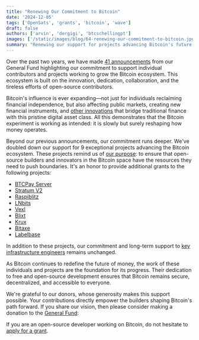 ```yaml
---
title: "Renewing Our Commitment to Bitcoin"
date: '2024-12-05'
tags: ['OpenSats', 'grants', 'bitcoin', 'wave']
draft: false
authors: ['arvin', 'dergigi', 'btcschellingpt']
images: ['/static/images/blog/64-renewing-our-commitment-to-bitcoin.jpg']
summary: "Renewing our support for projects advancing Bitcoin's future."
---
```


Over the past two years, we have made [41 announcements](/tags/bitcoin) from our
General Fund highlighting our commitment to support individual contributors
and projects working to grow the Bitcoin ecosystem. This ecosystem is built on
the innovation, dedication, collaboration, and the tireless efforts of
open-source contributors.

Bitcoin's influence is ever expanding—not just for individuals reclaiming
financial independence, but also affecting public markets, creating new
financial instruments, and [other
innovations](https://www.accesswire.com/946068/newmarket-launches-battery-finance-a-pioneering-asset-management-and-specialty-finance-platform-built-on-bitcoin-completes-inaugural-credit-investment)
that bridge traditional finance with this pristine digital asset class. All this
demonstrates that the Bitcoin experiment is working as intended: it is slowly
but surely reshaping how money operates.

Beyond our previous announcements, our commitment runs deeper. We've doubled
down our support for 9 exceptional projects advancing the Bitcoin ecosystem.
These projects remind us of [our purpose](/mission): to ensure that open-source
builders and innovators in the Bitcoin space have the resources they need to
push boundaries. It's an honor to provide additional grants to the following
projects:

- [BTCPay Server](/blog/bitcoin-grants-july-2023#btcpay-server)
- [Stratum
  V2](/blog/bitcoin-and-nostr-grants-august-2023#stratum-v2-testing--benchmarking-tool)
- [Raspiblitz](/blog/bitcoin-grants-july-2023#raspiblitz)
- [LNbits](/blog/bitcoin-and-nostr-grants-august-2023#lnbits)
- [Vexl](/blog/bitcoin-grants-december-2023#vexl)
- [Blixt](/blog/bitcoin-grants-july-2023#blixt-wallet)
- [Krux](/blog/bitcoin-grants-december-2023#krux)
- [Bitaxe](/blog/bitcoin-grants-feb-2024#the-bitaxe)
- [Labelbase](/blog/bitcoin-grants-july-2023#labelbase)

In addition to these projects, our commitment and long-term support to [key
infrastructure engineers](/tags/core) remains unchanged.

As Bitcoin continues to redefine the future of money, the work of these
individuals and projects are the foundation for its progress. Their dedication
to free and open-source development ensures that Bitcoin remains secure,
decentralized, and accessible to everyone.

We're grateful to our donors, whose generosity makes this support possible. Your
contributions directly empower the builders shaping Bitcoin's path forward. If
you share our vision, then please consider making a donation to the [General
Fund](/funds/general):

<center>
    <DonateToGeneralFundButton/>
</center>

If you are an open-source developer working on Bitcoin, do not hesitate to [apply
for a grant](https://opensats.org/apply/grant).
